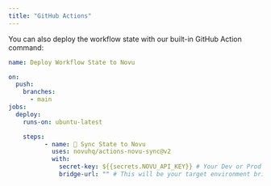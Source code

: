 ```yaml
---
title: "GitHub Actions"
---
```


You can also deploy the workflow state with our built-in GitHub Action command:

```yaml
name: Deploy Workflow State to Novu

on:
  push:
    branches:
      - main
jobs:
  deploy:
    runs-on: ubuntu-latest

    steps:
		  - name: 🔄 Sync State to Novu
		    uses: novuhq/actions-novu-sync@v2
		    with:
		      secret-key: ${{secrets.NOVU_API_KEY}} # Your Dev or Prod API Key to Novu
		      bridge-url: "" # This will be your target environment bridge url
```
